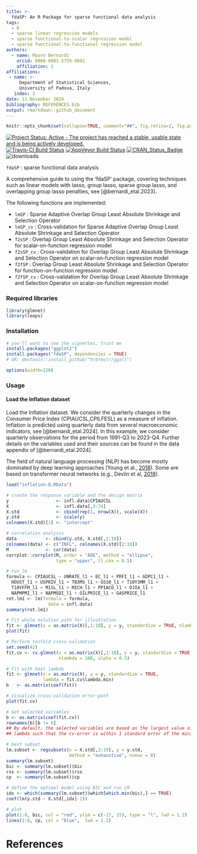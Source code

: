 ```yaml
---
title: >-
  fdaSP: An R Package for sparse functional data analysis
tags:
  - R
  - sparse linear regression models
  - sparse functional-to-scalar regression model
  - sparse functional-to-functional regression model
authors:
  - name: Mauro Bernardi
    orcid: 0000-0001-5759-9892
    affiliation: 1
affiliations:
 - name: >-
     Department of Statistical Sciences,
     University of Padova, Italy
   index: 2
date: 11 November 2024
bibliography: REFERENCES.bib
output: rmarkdown::github_document
---
```


<!-- README.md is generated from README.Rmd. Please edit that file -->

```r
knitr::opts_chunk$set(collapse=TRUE, comment="##", fig.retina=2, fig.path = "README_figs/README-")
```

[![Project Status: Active - The project has reached a stable, usable state and is being actively developed.](http://www.repostatus.org/badges/0.1.0/active.svg)](http://www.repostatus.org/#active) 
[![Travis-CI Build Status](https://travis-ci.org/hrbrmstr/ggalt.svg?branch=master)](https://travis-ci.org/hrbrmstr/ggalt) 
[![AppVeyor Build Status](https://ci.appveyor.com/api/projects/status/github/hrbrmstr/ggalt?branch=master&svg=true)](https://ci.appveyor.com/project/hrbrmstr/ggalt) 
[![CRAN_Status_Badge](http://www.r-pkg.org/badges/version/ggalt)](https://CRAN.R-project.org/package=ggalt) 
![downloads](http://cranlogs.r-pkg.org/badges/grand-total/ggalt)

`fdaSP` : sparse functional data analysis

A comprehensive guide to using the 'fdaSP' package, covering techniques such as linear models with lasso, group lasso, sparse group lasso, and overlapping group lasso penalties, see [@bernardi_etal.2023].

The following functions are implemented:

- `lmSP`     : Sparse Adaptive Overlap Group Least Absolute Shrinkage and Selection Operator
- `lmSP_cv`  : Cross-validation for Sparse Adaptive Overlap Group Least Absolute Shrinkage and Selection Operator
- `f2sSP`    : Overlap Group Least Absolute Shrinkage and Selection Operator for scalar-on-function regression model
- `f2sSP_cv` : Cross-validation for Overlap Group Least Absolute Shrinkage and Selection Operator on scalar-on-function regression model
- `f2fSP`    : Overlap Group Least Absolute Shrinkage and Selection Operator for function-on-function regression model
- `f2fSP_cv` : Cross-validation for Overlap Group Least Absolute Shrinkage and Selection Operator on scalar-on-function regression model

### Required libraries

```r
library(glmnet)
library(leaps)
```


### Installation

```r
# you'll want to see the vignettes, trust me
install.packages("ggplot2")
install.packages("fdaSP", dependencies = TRUE)
# OR: devtools::install_github("hrbrmstr/ggalt")
```

```r
options(width=120)
```

### Usage

#### Load the Inflation dataset

Load the Inflation dataset. We consider the quarterly changes in the Consumer Price Index (CPIAUCSL,CPILFESL) as a measure of inflation. Inflation is predicted using quarterly data from several macroeconomic indicators, see [@bernardi_etal.2024]. In this example, we consider quarterly observations for the period from 1991-Q3 to 2023-Q4. Further details on the variables used and their sources can be found in the data appendix of [@bernardi_etal.2024].  

The field of natural language processing (NLP) has become mostly dominated by deep learning approaches
(Young et al., [2018](https://doi.org/10.1109/MCI.2018.2840738)).
Some are based on transformer neural networks
(e.g., Devlin et al, [2018](https://arxiv.org/abs/1810.04805)).


```r
load("inflation-Q.RData")

# create the response variable and the design matrix
y                  <- infl.data$CPIAUCSL
X                  <- infl.data[,3:74]
X.std              <- cbind(rep(1, nrow(X)), scale(X))       
y.std              <- scale(y)
colnames(X.std)[1] <- "intercept"

# correlation analysis
data           <- cbind(y.std, X.std[,2:19])
colnames(data) <- c("INFL", colnames(X.std)[2:19])
M              <- cor(data)
corrplot::corrplot(M, order = "AOE", method = "ellipse",
                   type = "upper", tl.cex = 0.5) 
```



```r
# run lm
formula <- CPIAUCSL ~ UNRATE_l1 + EC_l1 + PRFI_l1 + GDPC1_l1 + 
  HOUST_l1 + USPRIV_l1 + TB3MS_l1 + GS10_l1 + T10Y3MM_l1 +
  T10YFFM_l1 + M1SL_l1 + MICH_l1 + PPIACO_l1 + DJIA_l1 + 
  NAPMPMI_l1 + NAPMSDI_l1 + OILPRICE_l1 + GASPRICE_l1
ret.lm1 <- lm(formula = formula,
                data = infl.data)
summary(ret.lm1)
```

```r
# Fit whole solution path for illustration
fit <- glmnet(x = as.matrix(X)[,1:18], y = y, standardize = TRUE, nlambda = 100)
plot(fit)

# Perform tenfold cross-validation
set.seed(42)
fit.cv <- cv.glmnet(x = as.matrix(X)[,1:18], y = y, standardize = TRUE, 
                    nlambda = 100, alpha = 0.5)

# fit with best lambda
fit <- glmnet(x = as.matrix(X), y = y, standardize = TRUE, 
              lambda = fit.cv$lambda.min)
b   <- as.matrix(coef(fit))

# Visualize cross-validation error-path
plot(fit.cv)

# Get selected variables
b <- as.matrix(coef(fit.cv))
rownames(b)[b != 0]
## By default, the selected variables are based on the largest value of
## lambda such that the cv-error is within 1 standard error of the minimum
```

```r
# best subset
lm.subset <- regsubsets(x = X.std[,2:19], y = y.std, 
                        method = "exhaustive", nvmax = 8)
summary(lm.subset)
bic <- summary(lm.subset)$bic
rss <- summary(lm.subset)$rss
cp  <- summary(lm.subset)$cp

# define the optimal model using BIC and run LM
idx <- which(summary(lm.subset)$which[which.min(bic),] == TRUE)
coef(lm(y.std ~ X.std[,idx]-1))

# plot
plot(1:8, bic, col = "red", ylim = c(-17, 15), type = "l", lwd = 1.2)
lines(1:8, cp, col = "blue",  lwd = 1.2)
```



# References














